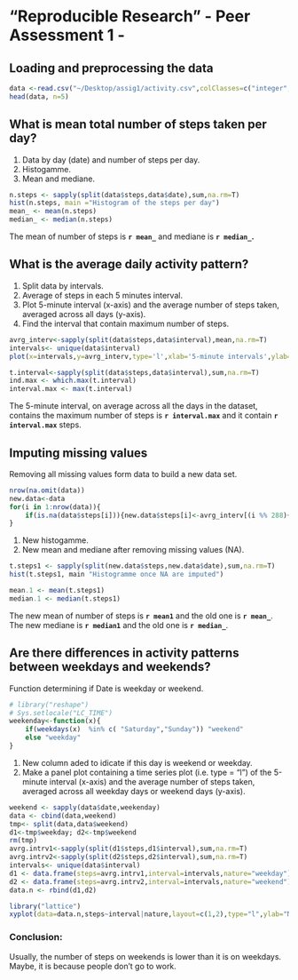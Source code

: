 "Reproducible Research" - Peer Assessment 1 -
===============================================
## Loading and preprocessing the data

```r
data <-read.csv("~/Desktop/assig1/activity.csv",colClasses=c("integer","Date","integer"))
head(data, n=5)
```

## What is mean total number of steps taken per day?
1. Data by day (date) and number of steps per day.
2. Histogamme.
3. Mean and mediane.

```r
n.steps <- sapply(split(data$steps,data$date),sum,na.rm=T)
hist(n.steps, main ="Histogram of the steps per day")
mean_ <- mean(n.steps)
median_ <- median(n.steps)
```
The mean of number of steps is **`r mean_`** and mediane is **`r median_`.**  

## What is the average daily activity pattern?
1. Split data by intervals.
2. Average of steps in each 5 minutes interval.
3. Plot 5-minute interval (x-axis) and the average number of steps taken, averaged across all days (y-axis).
4. Find the interval that contain maximum number of steps. 

```r
avrg_interv<-sapply(split(data$steps,data$interval),mean,na.rm=T)
intervals<- unique(data$interval)
plot(x=intervals,y=avrg_interv,type='l',xlab='5-minute intervals',ylab='average number of step',main = "Average daily activity")

t.interval<-sapply(split(data$steps,data$interval),sum,na.rm=T)
ind.max <- which.max(t.interval)
interval.max <- max(t.interval)
```

The 5-minute interval, on average across all the days in the dataset, contains the maximum number of steps is **`r interval.max`** and it contain **`r interval.max`** steps.

## Imputing missing values
Removing all missing values form data to build a new data set.
```r
nrow(na.omit(data))
new.data<-data
for(i in 1:nrow(data)){
    if(is.na(data$steps[i])){new.data$steps[i]<-avrg_interv[(i %% 288)+1] }
}
```

1. New histogamme.
2. New mean and mediane after removing missing values (NA).
```r
t.steps1 <- sapply(split(new.data$steps,new.data$date),sum,na.rm=T)
hist(t.steps1, main "Histogramme once NA are imputed")

mean.1 <- mean(t.steps1)
median.1 <- median(t.steps1)
```

The new mean of number of steps is **`r mean1`** and the old one is **`r mean_`**.  
The new mediane is **`r median1`** and the old one is **`r median_`**.  

## Are there differences in activity patterns between weekdays and weekends?
Function determining if Date is weekday or weekend.
```r
# library("reshape")
# Sys.setlocale("LC_TIME")
weekenday<-function(x){
    if(weekdays(x)  %in% c( "Saturday","Sunday")) "weekend"
    else "weekday"      
}
```

1. New column aded to idicate if this day is weekend or weekday.
2. Make a panel plot containing a time series plot (i.e. type = "l") of the 5-minute interval (x-axis) and the average number of steps taken, averaged across all weekday days or weekend days (y-axis). 

```r
weekend <- sapply(data$date,weekenday)
data <- cbind(data,weekend)
tmp<- split(data,data$weekend)
d1<-tmp$weekday; d2<-tmp$weekend
rm(tmp)
avrg.intrv1<-sapply(split(d1$steps,d1$interval),sum,na.rm=T)
avrg.intrv2<-sapply(split(d2$steps,d2$interval),sum,na.rm=T)
intervals<- unique(data$interval)
d1 <- data.frame(steps=avrg.intrv1,interval=intervals,nature="weekday")
d2 <- data.frame(steps=avrg.intrv2,interval=intervals,nature="weekend")
data.n <- rbind(d1,d2)
```

    
```r
library("lattice")
xyplot(data=data.n,steps~interval|nature,layout=c(1,2),type="l",ylab="Number of steps",lwd=2)
```

### Conclusion:
Usually, the number of steps on weekends is lower than it is on weekdays. Maybe, it is because people don't go to work.
